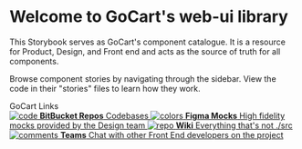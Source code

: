 
<Meta title="Introduction" />

<style>{`
  .subheading {
    --mediumdark: '#999999';
    font-weight: 900;
    font-size: 13px;
    color: #999;
    letter-spacing: 6px;
    line-height: 24px;
    text-transform: uppercase;
    margin-bottom: 12px;
    margin-top: 40px;
  }

  .link-list {
    display: grid;
    grid-template-columns: 1fr;
    grid-template-rows: 1fr 1fr;
    row-gap: 10px;
  }

  @media (min-width: 620px) {
    .link-list {
      row-gap: 20px;
      column-gap: 20px;
      grid-template-columns: 1fr 1fr;
    }
  }

  @media all and (-ms-high-contrast:none) {
  .link-list {
      display: -ms-grid;
      -ms-grid-columns: 1fr 1fr;
      -ms-grid-rows: 1fr 1fr;
    }
  }

  .link-item {
    display: block;
    padding: 20px 30px 20px 15px;
    border: 1px solid #00000010;
    border-radius: 5px;
    transition: background 150ms ease-out, border 150ms ease-out, transform 150ms ease-out;
    color: #333333;
    display: flex;
    align-items: flex-start;
  }

  .link-item:hover {
    border-color: #1EA7FD50;
    transform: translate3d(0, -3px, 0);
    box-shadow: rgba(0, 0, 0, 0.08) 0 3px 10px 0;
  }

  .link-item:active {
    border-color: #1EA7FD;
    transform: translate3d(0, 0, 0);
  }

  .link-item strong {
    font-weight: 700;
    display: block;
    margin-bottom: 2px;
  }
  
  .link-item img {
    height: 40px;
    width: 40px;
    margin-right: 15px;
    flex: none;
  }

  .link-item span {
    font-size: 14px;
    line-height: 20px;
  }

  .tip {
    display: inline-block;
    border-radius: 1em;
    font-size: 11px;
    line-height: 12px;
    font-weight: 700;
    background: #E7FDD8;
    color: #66BF3C;
    padding: 4px 12px;
    margin-right: 10px;
    vertical-align: top;
  }

  .tip-wrapper {
    font-size: 13px;
    line-height: 20px;
    margin-top: 40px;
    margin-bottom: 40px;
  }

  .tip-wrapper code {
    font-size: 12px;
    display: inline-block;
  }

  
`}</style>

# Welcome to GoCart's web-ui library

This Storybook serves as GoCart's component catalogue. It is a resource for Product, Design, and Front end and acts as the source of truth for all components.

Browse component stories by navigating through the sidebar.
View the code in their "stories" files to learn how they work.

<div className="subheading">GoCart Links</div>

<div className="link-list">
  <a className="link-item" href="https://bitbucket.fis.dev/projects/GOCART" target="_blank">
    <img src={Code} alt="code" />
    <span>
      <strong>BitBucket Repos</strong>
      Codebases
    </span>
  </a>
  <a
    className="link-item"
    href="https://www.figma.com/files/875127150062207835/team/946496337706410094/GoCart?fuid=999755155177625860"
    target="_blank"
  >
    <img src={Colors} alt="colors" />
    <span>
      <strong>Figma Mocks</strong>
      High fidelity mocks provided by the Design team
    </span>
  </a>
  <a className="link-item" href="https://wiki.fnis.com/" target="_blank">
    <img src={Repo} alt="repo" />
    <span>
      <strong>Wiki</strong>
      Everything that's not ./src
    </span>
  </a>
  <a className="link-item" href="https://teams.microsoft.com/l/channel/19%3ae262249a2d494546afde21fac514e299%40thread.tacv2/2.%2520Frontend%2520Charter?groupId=7098df39-05d4-42c6-b8d9-e018be6ac5d7&tenantId=e3ff91d8-34c8-4b15-a0b4-18910a6ac575" target="_blank">
    <img src={Comments} alt="comments" />
    <span>
      <strong>Teams</strong>
      Chat with other Front End developers on the project
    </span>
  </a>
</div>
